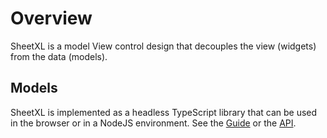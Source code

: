 
<Meta title="Models" />

# Overview

SheetXL is a model View control design that decouples the view (widgets) from the data (models).

## Models

SheetXL is implemented as a headless TypeScript library that can be used in the browser or in a NodeJS environment.
See the [Guide](https://www.sheetxl.com/docs/guides/concepts/concept-overview) or the [API](https://api.sheetxl.com/).
